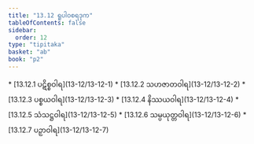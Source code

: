 ```yaml
---
title: "13.12 ရူပါဝစရဒုက"
tableOfContents: false
sidebar:
  order: 12
type: "tipitaka"
basket: "ab"
book: "p2"
---
```



<DynamicBreadcrumb />



<TableOfContents book="p2" section="13.12">
* [13.12.1 ပဋိစ္စဝါရ](13-12/13-12-1)
* [13.12.2 သဟဇာတဝါရ](13-12/13-12-2)
* [13.12.3 ပစ္စယဝါရ](13-12/13-12-3)
* [13.12.4 နိဿယဝါရ](13-12/13-12-4)
* [13.12.5 သံသဋ္ဌဝါရ](13-12/13-12-5)
* [13.12.6 သမ္ပယုတ္တဝါရ](13-12/13-12-6)
* [13.12.7 ပဉှာဝါရ](13-12/13-12-7)
</TableOfContents>